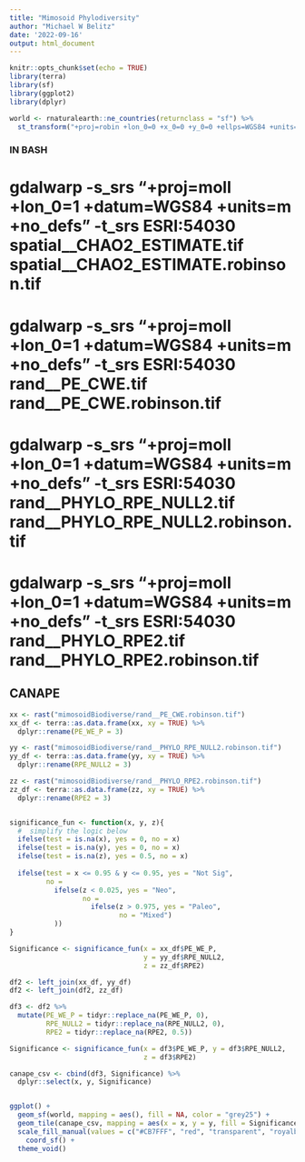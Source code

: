 ```yaml
---
title: "Mimosoid Phylodiversity"
author: "Michael W Belitz"
date: '2022-09-16'
output: html_document
---
```


```r
knitr::opts_chunk$set(echo = TRUE)
library(terra)
library(sf)
library(ggplot2)
library(dplyr)

world <- rnaturalearth::ne_countries(returnclass = "sf") %>% 
  st_transform("+proj=robin +lon_0=0 +x_0=0 +y_0=0 +ellps=WGS84 +units=m +no_defs")
```

### IN BASH
# gdalwarp -s_srs "+proj=moll +lon_0=1 +datum=WGS84 +units=m +no_defs" -t_srs ESRI:54030 spatial__CHAO2_ESTIMATE.tif spatial__CHAO2_ESTIMATE.robinson.tif
# gdalwarp -s_srs "+proj=moll +lon_0=1 +datum=WGS84 +units=m +no_defs" -t_srs ESRI:54030 rand__PE_CWE.tif rand__PE_CWE.robinson.tif
# gdalwarp -s_srs "+proj=moll +lon_0=1 +datum=WGS84 +units=m +no_defs" -t_srs ESRI:54030 rand__PHYLO_RPE_NULL2.tif rand__PHYLO_RPE_NULL2.robinson.tif
# gdalwarp -s_srs "+proj=moll +lon_0=1 +datum=WGS84 +units=m +no_defs" -t_srs ESRI:54030 rand__PHYLO_RPE2.tif rand__PHYLO_RPE2.robinson.tif




## CANAPE

```r
xx <- rast("mimosoidBiodiverse/rand__PE_CWE.robinson.tif")
xx_df <- terra::as.data.frame(xx, xy = TRUE) %>% 
  dplyr::rename(PE_WE_P = 3)

yy <- rast("mimosoidBiodiverse/rand__PHYLO_RPE_NULL2.robinson.tif")
yy_df <- terra::as.data.frame(yy, xy = TRUE) %>% 
  dplyr::rename(RPE_NULL2 = 3)

zz <- rast("mimosoidBiodiverse/rand__PHYLO_RPE2.robinson.tif")
zz_df <- terra::as.data.frame(zz, xy = TRUE) %>% 
  dplyr::rename(RPE2 = 3)


significance_fun <- function(x, y, z){
  #  simplify the logic below
  ifelse(test = is.na(x), yes = 0, no = x)
  ifelse(test = is.na(y), yes = 0, no = x)
  ifelse(test = is.na(z), yes = 0.5, no = x)
  
  ifelse(test = x <= 0.95 & y <= 0.95, yes = "Not Sig",
         no = 
           ifelse(z < 0.025, yes = "Neo",
                  no = 
                    ifelse(z > 0.975, yes = "Paleo",
                           no = "Mixed")
           ))
}

Significance <- significance_fun(x = xx_df$PE_WE_P, 
                                 y = yy_df$RPE_NULL2, 
                                 z = zz_df$RPE2)

df2 <- left_join(xx_df, yy_df) 
df2 <- left_join(df2, zz_df)

df3 <- df2 %>% 
  mutate(PE_WE_P = tidyr::replace_na(PE_WE_P, 0),
         RPE_NULL2 = tidyr::replace_na(RPE_NULL2, 0),
         RPE2 = tidyr::replace_na(RPE2, 0.5)) 

Significance <- significance_fun(x = df3$PE_WE_P, y = df3$RPE_NULL2,
                                 z = df3$RPE2)

canape_csv <- cbind(df3, Significance) %>% 
  dplyr::select(x, y, Significance)


ggplot() + 
  geom_sf(world, mapping = aes(), fill = NA, color = "grey25") +
  geom_tile(canape_csv, mapping = aes(x = x, y = y, fill = Significance)) + 
  scale_fill_manual(values = c("#CB7FFF", "red", "transparent", "royalblue1")) +
    coord_sf() +
  theme_void()
```
